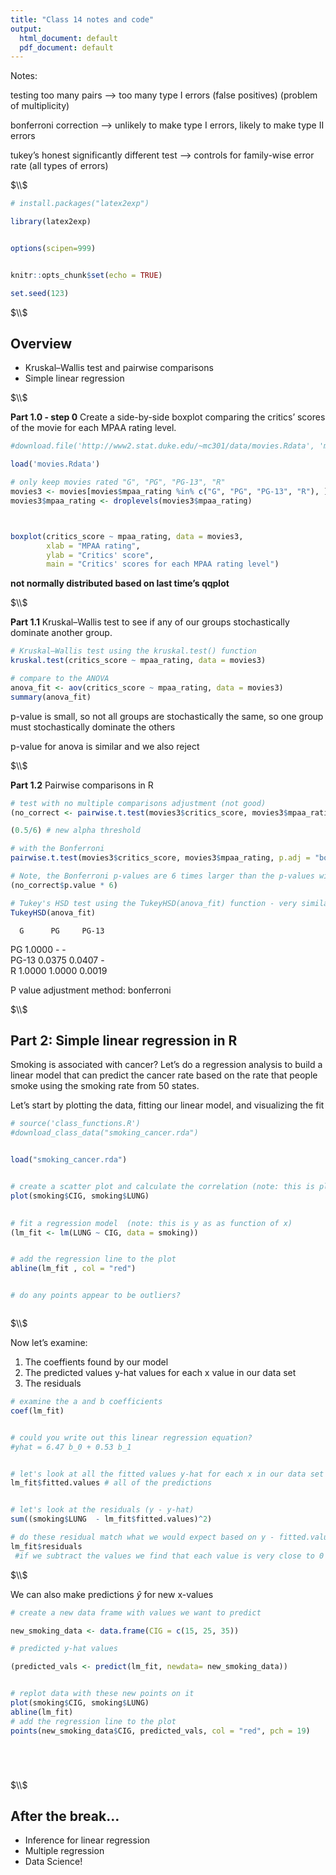 ---
title: "Class 14 notes and code"
output:
  html_document: default
  pdf_document: default
---
Notes:

testing too many pairs ---> too many type I errors (false positives) (problem of multiplicity)

bonferroni correction --> unlikely to make type I errors, likely to make type II errors

tukey's honest significantly different test --> controls for family-wise error rate (all types of errors)

$\\$





```{r setup, include=FALSE}

# install.packages("latex2exp")

library(latex2exp)


options(scipen=999)


knitr::opts_chunk$set(echo = TRUE)

set.seed(123)

```



$\\$




## Overview

 * Kruskal–Wallis test and pairwise comparisons
 * Simple linear regression



$\\$





**Part 1.0 - step 0** Create a side-by-side boxplot comparing the critics' scores of the movie for each MPAA rating level. 

```{r visualize_movies}


#download.file('http://www2.stat.duke.edu/~mc301/data/movies.Rdata', 'movies.Rdata')

load('movies.Rdata')

# only keep movies rated "G", "PG", "PG-13", "R"
movies3 <- movies[movies$mpaa_rating %in% c("G", "PG", "PG-13", "R"), ]
movies3$mpaa_rating <- droplevels(movies3$mpaa_rating)



boxplot(critics_score ~ mpaa_rating, data = movies3, 
        xlab = "MPAA rating", 
        ylab = "Critics' score",
        main = "Critics' scores for each MPAA rating level")
```

**not normally distributed based on last time's qqplot**


$\\$


**Part 1.1** Kruskal–Wallis test to see if any of our groups stochastically dominate another group. 

```{r}


# Kruskal–Wallis test using the kruskal.test() function
kruskal.test(critics_score ~ mpaa_rating, data = movies3)

# compare to the ANOVA 
anova_fit <- aov(critics_score ~ mpaa_rating, data = movies3)
summary(anova_fit)


```



p-value is small, so not all groups are stochastically the same, so one group must stochastically dominate the others

p-value for anova is similar and we also reject


$\\$




**Part 1.2** Pairwise comparisons in R


```{r}


# test with no multiple comparisons adjustment (not good)
(no_correct <- pairwise.t.test(movies3$critics_score, movies3$mpaa_rating, p.adj = "none"))

(0.5/6) # new alpha threshold

# with the Bonferroni
pairwise.t.test(movies3$critics_score, movies3$mpaa_rating, p.adj = "bonferroni")

# Note, the Bonferroni p-values are 6 times larger than the p-values with no adjustment
(no_correct$p.value * 6)

# Tukey's HSD test using the TukeyHSD(anova_fit) function - very similar to the Bonferroni correction here
TukeyHSD(anova_fit)


```





      G      PG     PG-13 
PG    1.0000 -      -     
PG-13 0.0375 0.0407 -     
R     1.0000 1.0000 0.0019

P value adjustment method: bonferroni 










$\\$





## Part 2: Simple linear regression in R



Smoking is associated with cancer? Let's do a regression analysis to build a linear model that can predict the cancer rate based on the rate that people smoke using the smoking rate from 50 states. 



Let's start by plotting the data, fitting our linear model, and visualizing the fit


```{r}

# source('class_functions.R')
#download_class_data("smoking_cancer.rda")


load("smoking_cancer.rda")


# create a scatter plot and calculate the correlation (note: this is plot(x, y))
plot(smoking$CIG, smoking$LUNG)
 

# fit a regression model  (note: this is y as as function of x)
(lm_fit <- lm(LUNG ~ CIG, data = smoking))


# add the regression line to the plot
abline(lm_fit , col = "red")


# do any points appear to be outliers? 



```





$\\$




Now let's examine:

1) The coeffients found by our model
2) The predicted values y-hat values for each x value in our data set
3) The residuals



```{r}


# examine the a and b coefficients
coef(lm_fit)


# could you write out this linear regression equation? 
#yhat = 6.47 b_0 + 0.53 b_1


# let's look at all the fitted values y-hat for each x in our data set
lm_fit$fitted.values # all of the predictions


# let's look at the residuals (y - y-hat)
sum((smoking$LUNG  - lm_fit$fitted.values)^2)

# do these residual match what we would expect based on y - fitted.values? 
lm_fit$residuals
 #if we subtract the values we find that each value is very close to 0 (but not 0 due to lack of precision)


```





$\\$





We can also make predictions $\hat{y}$ for new x-values





```{r}

# create a new data frame with values we want to predict

new_smoking_data <- data.frame(CIG = c(15, 25, 35))

# predicted y-hat values

(predicted_vals <- predict(lm_fit, newdata= new_smoking_data))


# replot data with these new points on it
plot(smoking$CIG, smoking$LUNG)
abline(lm_fit)
# add the regression line to the plot
points(new_smoking_data$CIG, predicted_vals, col = "red", pch = 19)






```



$\\$





## After the break...

* Inference for linear regression
* Multiple regression 
* Data Science!









